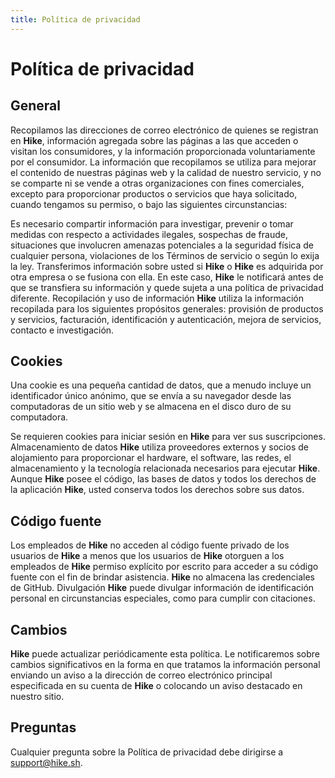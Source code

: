 ```yaml
---
title: Política de privacidad
---
```


# Política de privacidad

## General

Recopilamos las direcciones de correo electrónico de quienes se registran en **Hike**, información agregada sobre las páginas a las que acceden o visitan los consumidores, y la información proporcionada voluntariamente por el consumidor. La información que recopilamos se utiliza para mejorar el contenido de nuestras páginas web y la calidad de nuestro servicio, y no se comparte ni se vende a otras organizaciones con fines comerciales, excepto para proporcionar productos o servicios que haya solicitado, cuando tengamos su permiso, o bajo las siguientes circunstancias:

Es necesario compartir información para investigar, prevenir o tomar medidas con respecto a actividades ilegales, sospechas de fraude, situaciones que involucren amenazas potenciales a la seguridad física de cualquier persona, violaciones de los Términos de servicio o según lo exija la ley.
Transferimos información sobre usted si **Hike** o **Hike** es adquirida por otra empresa o se fusiona con ella. En este caso, **Hike** le notificará antes de que se transfiera su información y quede sujeta a una política de privacidad diferente.
Recopilación y uso de información
**Hike** utiliza la información recopilada para los siguientes propósitos generales: provisión de productos y servicios, facturación, identificación y autenticación, mejora de servicios, contacto e investigación.

## Cookies

Una cookie es una pequeña cantidad de datos, que a menudo incluye un identificador único anónimo, que se envía a su navegador desde las computadoras de un sitio web y se almacena en el disco duro de su computadora.

Se requieren cookies para iniciar sesión en **Hike** para ver sus suscripciones.
Almacenamiento de datos
**Hike** utiliza proveedores externos y socios de alojamiento para proporcionar el hardware, el software, las redes, el almacenamiento y la tecnología relacionada necesarios para ejecutar **Hike**. Aunque **Hike** posee el código, las bases de datos y todos los derechos de la aplicación **Hike**, usted conserva todos los derechos sobre sus datos.

## Código fuente

Los empleados de **Hike** no acceden al código fuente privado de los usuarios de **Hike** a menos que los usuarios de **Hike** otorguen a los empleados de **Hike** permiso explícito por escrito para acceder a su código fuente con el fin de brindar asistencia.
**Hike** no almacena las credenciales de GitHub.
Divulgación
**Hike** puede divulgar información de identificación personal en circunstancias especiales, como para cumplir con citaciones.

## Cambios

**Hike** puede actualizar periódicamente esta política. Le notificaremos sobre cambios significativos en la forma en que tratamos la información personal enviando un aviso a la dirección de correo electrónico principal especificada en su cuenta de **Hike** o colocando un aviso destacado en nuestro sitio.

## Preguntas

Cualquier pregunta sobre la Política de privacidad debe dirigirse a [support@hike.sh](mailto:support@hike.sh).
